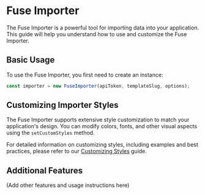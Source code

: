 # Fuse Importer

The Fuse Importer is a powerful tool for importing data into your application. This guide will help you understand how to use and customize the Fuse Importer.

## Basic Usage

To use the Fuse Importer, you first need to create an instance:

```typescript
const importer = new FuseImporter(apiToken, templateSlug, options);
```

## Customizing Importer Styles

The Fuse Importer supports extensive style customization to match your application's design. You can modify colors, fonts, and other visual aspects using the `setCustomStyles` method.

For detailed information on customizing styles, including examples and best practices, please refer to our [Customizing Styles](/customizing-styles) guide.

## Additional Features

(Add other features and usage instructions here)